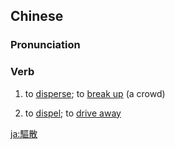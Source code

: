==Chinese==
{{zh-forms|s=驱散}}

===Pronunciation===
{{zh-pron
|m=qūsàn
|c=keoi1 saan3
|mn=qz,tw,xm:khu-sòaⁿ/zz:khi-sòaⁿ/qz,xm:khu-sàn/zz:khi-sàn
|cat=v
}}

===Verb===
{{zh-verb}}

# to [[disperse]]; to [[break up]] (a crowd)
# {{lb|zh|figurative}} to [[dispel]]; to [[drive away]]

[[ja:驅散]]